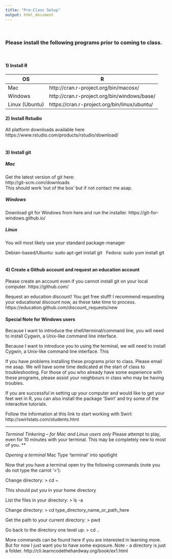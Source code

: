 ```yaml
---
title: "Pre-Class Setup"
output: html_document
---
```

\  

### Please install the following programs prior to coming to class.  
\  

#### 1) Install R
OS              | R                                            |
--------------- | -------------------------------------------- |
Mac             | http://cran.r-project.org/bin/macosx/        |
Windows         | http://cran.r-project.org/bin/windows/base/  |
Linux (Ubuntu)  | https://cran.r-project.org/bin/linux/ubuntu/ |

  
#### 2) Install Rstudio

All platform downloads available here
https://www.rstudio.com/products/rstudio/download/  
\  

#### 3) Install git

##### Mac
Get the latest version of git here:  
http://git-scm.com/downloads  
This should work 'out of the box' but if not contact me asap.
\  

##### Windows 
Download git for Windows from here and run the installer.
https://git-for-windows.github.io/
\  

##### Linux
You will most likely use your standard package-manager 

Debian-based/Ubuntu:
sudo apt-get install git
\  
Fedora:
sudo yum install git
\  

#### 4) Create a Github account and request an education account

Please create an account even if you cannot install git on your local computer.
https://github.com/
\  

Request an education discount! You get free stuff! I recommend requesting your educational discount now, as these take time to process. 
https://education.github.com/discount_requests/new
\  

#### Special Note for Windows users
Because I want to introduce the shell/terminal/command line, you will need to install Cygwin, a Unix-like command line interface. 

Because I want to introduce you to using the terminal, we will need to install Cygwin, a Unix-like command line interface. This 

If you have problems installing these programs prior to class. Please email me asap. We will have some time dedicated at the start of class to troubleshooting. For those of you who already have some experience with these programs, please assist your neighbours in class who may be having troubles.

If you are successful in setting up your computer and would like to get your feet wet in R, you can also install the package 'Swirl' and try some of the interactive tutorials. 

Follow the information at this link to start working with Swirl: http://swirlstats.com/students.html


------------------------------------------------------------------------------------------

*Terminal Tinkering -- for Mac and Linux users only*
Please attempt to play, even for 10 minutes with your terminal. This may be completely new to most of you. **

*Opening a terminal*
Mac
Type 'terminal' into spotlight

Now that you have a terminal open try the following commands (note you do not type the carrot '>'):

Change directory:
> cd ~

This should put you in your home directory

List the files in your directory:
> ls -a

Change directory:
> cd type_directory_name_or_path_here

Get the path to your current directory:
> pwd

Go back to the directory one level up:
> cd ..


More commands can be found here if you are interested in learning more. But for now I just want you to have some exposure. Note - a directory is just a folder. 
http://cli.learncodethehardway.org/book/ex1.html












